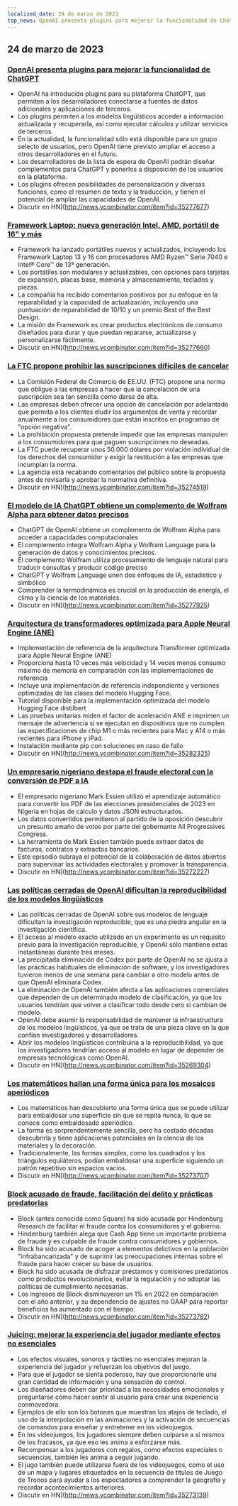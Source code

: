 ```yaml
---
localized_date: 24 de marzo de 2023
top_news: OpenAI presenta plugins para mejorar la funcionalidad de ChatGPT
---
```




<CallToAction />

<Steps>

## 24 de marzo de 2023

### [OpenAI presenta plugins para mejorar la funcionalidad de ChatGPT](https://openai.com/blog/chatgpt-plugins)

- OpenAI ha introducido plugins para su plataforma ChatGPT, que permiten a los desarrolladores conectarse a fuentes de datos adicionales y aplicaciones de terceros.
- Los plugins permiten a los modelos lingüísticos acceder a información actualizada y recuperarla, así como ejecutar cálculos y utilizar servicios de terceros.
- En la actualidad, la funcionalidad sólo está disponible para un grupo selecto de usuarios, pero OpenAI tiene previsto ampliar el acceso a otros desarrolladores en el futuro.
- Los desarrolladores de la lista de espera de OpenAI podrán diseñar complementos para ChatGPT y ponerlos a disposición de los usuarios en la plataforma.
- Los plugins ofrecen posibilidades de personalización y diversas funciones, como el resumen de texto y la traducción, y tienen el potencial de ampliar las capacidades de OpenAI.
- Discutir en HN](http://news.ycombinator.com/item?id=35277677)

### [Framework Laptop: nueva generación Intel, AMD, portátil de 16" y más](https://frame.work/)

- Framework ha lanzado portátiles nuevos y actualizados, incluyendo los Framework Laptop 13 y 16 con procesadores AMD Ryzen™ Serie 7040 e Intel® Core™ de 13ª generación.
- Los portátiles son modulares y actualizables, con opciones para tarjetas de expansión, placas base, memoria y almacenamiento, teclados y piezas.
- La compañía ha recibido comentarios positivos por su enfoque en la reparabilidad y la capacidad de actualización, incluyendo una puntuación de reparabilidad de 10/10 y un premio Best of the Best Design.
- La misión de Framework es crear productos electrónicos de consumo diseñados para durar y que puedan repararse, actualizarse y personalizarse fácilmente.
- Discutir en HN](http://news.ycombinator.com/item?id=35277660)

### [La FTC propone prohibir las suscripciones difíciles de cancelar](https://www.theverge.com/2023/3/23/23652373/ftc-click-to-cancel-subscription-service-dark-patterns-ban)

- La Comisión Federal de Comercio de EE.UU. (FTC) propone una norma que obligue a las empresas a hacer que la cancelación de una suscripción sea tan sencilla como darse de alta.
- Las empresas deben ofrecer una opción de cancelación por adelantado que permita a los clientes eludir los argumentos de venta y recordar anualmente a los consumidores que están inscritos en programas de "opción negativa".
- La prohibición propuesta pretende impedir que las empresas manipulen a los consumidores para que paguen suscripciones no deseadas.
- La FTC puede recuperar unos 50.000 dólares por violación individual de los derechos del consumidor y exigir la restitución a las empresas que incumplan la norma.
- La agencia está recabando comentarios del público sobre la propuesta antes de revisarla y aprobar la normativa definitiva.
- Discutir en HN](http://news.ycombinator.com/item?id=35274519)

### [El modelo de IA ChatGPT obtiene un complemento de Wolfram Alpha para obtener datos precisos](https://writings.stephenwolfram.com/2023/03/chatgpt-gets-its-wolfram-superpowers/)

- ChatGPT de OpenAI obtiene un complemento de Wolfram Alpha para acceder a capacidades computacionales
- El complemento integra Wolfram Alpha y Wolfram Language para la generación de datos y conocimientos precisos.
- El complemento Wolfram utiliza procesamiento de lenguaje natural para traducir consultas y producir código preciso
- ChatGPT y Wolfram Language unen dos enfoques de IA, estadístico y simbólico
- Comprender la termodinámica es crucial en la producción de energía, el clima y la ciencia de los materiales.
- Discutir en HN](http://news.ycombinator.com/item?id=35277925)

### [Arquitectura de transformadores optimizada para Apple Neural Engine (ANE)](https://github.com/apple/ml-ane-transformers)

- Implementación de referencia de la arquitectura Transformer optimizada para Apple Neural Engine (ANE)
- Proporciona hasta 10 veces más velocidad y 14 veces menos consumo máximo de memoria en comparación con las implementaciones de referencia
- Incluye una implementación de referencia independiente y versiones optimizadas de las clases del modelo Hugging Face.
- Tutorial disponible para la implementación optimizada del modelo Hugging Face distilbert
- Las pruebas unitarias miden el factor de aceleración ANE e imprimen un mensaje de advertencia si se ejecutan en dispositivos que no cumplen las especificaciones de chip M1 o más recientes para Mac y A14 o más recientes para iPhone y iPad.
- Instalación mediante pip con soluciones en caso de fallo
- Discutir en HN](http://news.ycombinator.com/item?id=35282325)

### [Un empresario nigeriano destapa el fraude electoral con la conversión de PDF a IA](https://markessien.com/posts/drama_of_transcription/)

- El empresario nigeriano Mark Essien utilizó el aprendizaje automático para convertir los PDF de las elecciones presidenciales de 2023 en Nigeria en hojas de cálculo y datos JSON estructurados.
- Los datos convertidos permitieron al partido de la oposición descubrir un presunto amaño de votos por parte del gobernante All Progressives Congress.
- La herramienta de Mark Essien también puede extraer datos de facturas, contratos y extractos bancarios.
- Este episodio subraya el potencial de la colaboración de datos abiertos para supervisar las actividades electorales y promover la transparencia.
- Discutir en HN](http://news.ycombinator.com/item?id=35272227)

### [Las políticas cerradas de OpenAI dificultan la reproducibilidad de los modelos lingüísticos](https://aisnakeoil.substack.com/p/openais-policies-hinder-reproducible)

- Las políticas cerradas de OpenAI sobre sus modelos de lenguaje dificultan la investigación reproducible, que es una piedra angular en la investigación científica.
- El acceso al modelo exacto utilizado en un experimento es un requisito previo para la investigación reproducible, y OpenAI sólo mantiene estas instantáneas durante tres meses.
- La precipitada eliminación de Codex por parte de OpenAI no se ajusta a las prácticas habituales de eliminación de software, y los investigadores tuvieron menos de una semana para cambiar a otro modelo antes de que OpenAI eliminara Codex.
- La eliminación de OpenAI también afecta a las aplicaciones comerciales que dependen de un determinado modelo de clasificación, ya que los usuarios tendrían que volver a clasificar todo desde cero si cambian de modelo.
- OpenAI debe asumir la responsabilidad de mantener la infraestructura de los modelos lingüísticos, ya que se trata de una pieza clave en la que confían investigadores y desarrolladores.
- Abrir los modelos lingüísticos contribuiría a la reproducibilidad, ya que los investigadores tendrían acceso al modelo en lugar de depender de empresas tecnológicas como OpenAI.
- Discutir en HN](http://news.ycombinator.com/item?id=35269304)

### [Los matemáticos hallan una forma única para los mosaicos aperiódicos](https://www.newscientist.com/article/2365363-mathematicians-discover-shape-that-can-tile-a-wall-and-never-repeat/)

- Los matemáticos han descubierto una forma única que se puede utilizar para embaldosar una superficie sin que se repita nunca, lo que se conoce como embaldosado aperiódico.
- La forma es sorprendentemente sencilla, pero ha costado décadas descubrirla y tiene aplicaciones potenciales en la ciencia de los materiales y la decoración.
- Tradicionalmente, las formas simples, como los cuadrados y los triángulos equiláteros, podían embaldosar una superficie siguiendo un patrón repetitivo sin espacios vacíos.
- Discutir en HN](http://news.ycombinator.com/item?id=35273707)

### [Block acusado de fraude, facilitación del delito y prácticas predatorias](https://hindenburgresearch.com/block/)

- Block (antes conocida como Square) ha sido acusada por Hindenburg Research de facilitar el fraude contra los consumidores y el gobierno.
- Hindenburg también alega que Cash App tiene un importante problema de fraude y es culpable de fraude contra consumidores y gobiernos.
- Block ha sido acusado de acoger a elementos delictivos en la población "infrabancarizada" y de suprimir las preocupaciones internas sobre el fraude para hacer crecer su base de usuarios.
- Block ha sido acusada de disfrazar préstamos y comisiones predatorios como productos revolucionarios, evitar la regulación y no adoptar las políticas de cumplimiento necesarias.
- Los ingresos de Block disminuyeron un 1% en 2022 en comparación con el año anterior, y su dependencia de ajustes no GAAP para reportar beneficios ha aumentado con el tiempo.
- Discutir en HN](http://news.ycombinator.com/item?id=35273782)

### [Juicing: mejorar la experiencia del jugador mediante efectos no esenciales](https://garden.bradwoods.io/notes/design/juice)

- Los efectos visuales, sonoros y táctiles no esenciales mejoran la experiencia del jugador y refuerzan los objetivos del juego.
- Para que el jugador se sienta poderoso, hay que proporcionarle una gran cantidad de información y una sensación de control.
- Los diseñadores deben dar prioridad a las necesidades emocionales y preguntarse cómo hacer sentir al usuario para crear una experiencia conmovedora.
- Ejemplos de ello son los botones que muestran los atajos de teclado, el uso de la interpolación en las animaciones y la activación de secuencias de comandos para enseñar y entretener en los videojuegos.
- En los videojuegos, los jugadores siempre deben culparse a sí mismos de los fracasos, ya que eso les anima a esforzarse más.
- Recompensar a los jugadores con regalos, como efectos especiales o secuencias, también les anima a seguir jugando.
- El jugo también puede utilizarse fuera de los videojuegos, como el uso de un mapa y lugares etiquetados en la secuencia de títulos de Juego de Tronos para ayudar a los espectadores a comprender la geografía y recordar acontecimientos anteriores.
- Discutir en HN](http://news.ycombinator.com/item?id=35273139)

</Steps>
